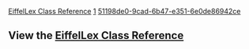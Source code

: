 [[Property:title|EiffelLex Class Reference]]
[[Property:weight|1]]
[[Property:uuid|51198de0-9cad-6b47-e351-6e0de86942ce]]
==View the [[ref:libraries/lex/reference/index|EiffelLex Class Reference]]==

